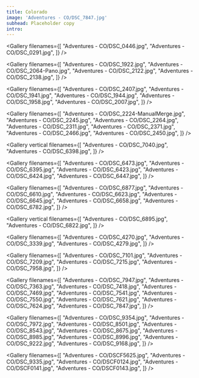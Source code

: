 ```yaml
---
title: Colorado
image: 'Adventures - CO/DSC_7847.jpg'
subhead: Placeholder copy
intro:
---
```


<Gallery filenames={[
  "Adventures - CO/DSC_0446.jpg",
  "Adventures - CO/DSC_0291.jpg",
]} />

<Photo filename="Adventures - CO/DSC_1809.jpg" />

<Gallery filenames={[
  "Adventures - CO/DSC_1922.jpg",
  "Adventures - CO/DSC_2064-Pano.jpg",
  "Adventures - CO/DSC_2122.jpg",
  "Adventures - CO/DSC_2138.jpg",
]} />

<Gallery filenames={[
  "Adventures - CO/DSC_2407.jpg",
  "Adventures - CO/DSC_1941.jpg",
  "Adventures - CO/DSC_1944.jpg",
  "Adventures - CO/DSC_1958.jpg",
  "Adventures - CO/DSC_2007.jpg",
]} />

<Gallery filenames={[
  "Adventures - CO/DSC_2224-ManualMerge.jpg",
  "Adventures - CO/DSC_2245.jpg",
  "Adventures - CO/DSC_2264.jpg",
  "Adventures - CO/DSC_2311.jpg",
  "Adventures - CO/DSC_2371.jpg",
  "Adventures - CO/DSC_2466.jpg",
  "Adventures - CO/DSC_2450.jpg",
]} />

<Photo filename="Adventures - CO/DSC_2446.jpg" />

<Gallery vertical filenames={[
  "Adventures - CO/DSC_7040.jpg",
  "Adventures - CO/DSC_6398.jpg",
]} />

<Gallery filenames={[
  "Adventures - CO/DSC_6473.jpg",
  "Adventures - CO/DSC_6395.jpg",
  "Adventures - CO/DSC_6423.jpg",
  "Adventures - CO/DSC_6424.jpg",
  "Adventures - CO/DSC_6447.jpg",
]} />

<Photo filename="Adventures - CO/DSC_6451.jpg" />

<Gallery filenames={[
  "Adventures - CO/DSC_6877.jpg",
  "Adventures - CO/DSC_6610.jpg",
  "Adventures - CO/DSC_6623.jpg",
  "Adventures - CO/DSC_6645.jpg",
  "Adventures - CO/DSC_6658.jpg",
  "Adventures - CO/DSC_6782.jpg",
]} />

<Gallery vertical filenames={[
  "Adventures - CO/DSC_6895.jpg",
  "Adventures - CO/DSC_6822.jpg",
]} />

<Gallery filenames={[
  "Adventures - CO/DSC_4270.jpg",
  "Adventures - CO/DSC_3339.jpg",
  "Adventures - CO/DSC_4279.jpg",
]} />

<Gallery filenames={[
  "Adventures - CO/DSC_7101.jpg",
  "Adventures - CO/DSC_7209.jpg",
  "Adventures - CO/DSC_7215.jpg",
  "Adventures - CO/DSC_7958.jpg",
]} />

<Gallery filenames={[
  "Adventures - CO/DSC_7947.jpg",
  "Adventures - CO/DSC_7363.jpg",
  "Adventures - CO/DSC_7418.jpg",
  "Adventures - CO/DSC_7469.jpg",
  "Adventures - CO/DSC_7541.jpg",
  "Adventures - CO/DSC_7550.jpg",
  "Adventures - CO/DSC_7621.jpg",
  "Adventures - CO/DSC_7624.jpg",
  "Adventures - CO/DSC_7847.jpg",
]} />

<Photo filename="Adventures - CO/DSC_8215.jpg" />

<Gallery filenames={[
  "Adventures - CO/DSC_9354.jpg",
  "Adventures - CO/DSC_7972.jpg",
  "Adventures - CO/DSC_8501.jpg",
  "Adventures - CO/DSC_8543.jpg",
  "Adventures - CO/DSC_8675.jpg",
  "Adventures - CO/DSC_8985.jpg",
  "Adventures - CO/DSC_8996.jpg",
  "Adventures - CO/DSC_9222.jpg",
  "Adventures - CO/DSC_9168.jpg",
]} />

<Photo filename="Adventures - CO/DSC_8997.jpg" />

<Gallery filenames={[
  "Adventures - CO/DSCF5625.jpg",
  "Adventures - CO/DSC_9335.jpg",
  "Adventures - CO/DSCF0124.jpg",
  "Adventures - CO/DSCF0141.jpg",
  "Adventures - CO/DSCF0143.jpg",
]} />
